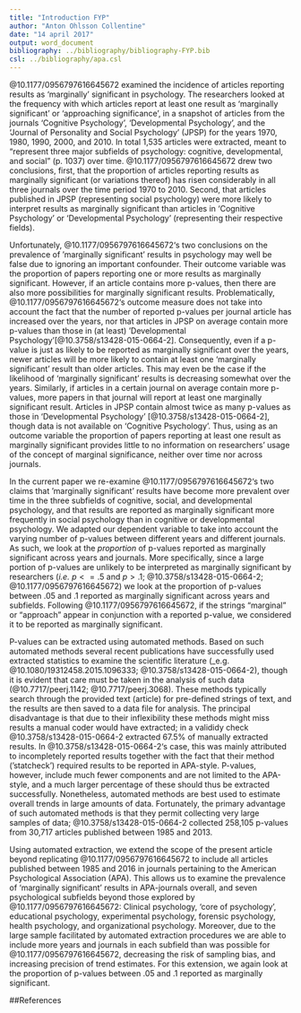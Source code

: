 ```yaml
---
title: "Introduction FYP"
author: "Anton Ohlsson Collentine"
date: "14 april 2017"
output: word_document
bibliography: ../bibliography/bibliography-FYP.bib
csl: ../bibliography/apa.csl
---
```


@10.1177/0956797616645672 examined the incidence of articles reporting results as 'marginally' significant in psychology. The researchers looked at the frequency with which articles report at least one result as 'marginally significant' or 'approaching significance', in a snapshot of articles from the journals 'Cognitive Psychology', 'Developmental Psychology', and the 'Journal of Personality and Social Psychology' (JPSP) for the years 1970, 1980, 1990, 2000, and 2010. In total 1,535 articles were extracted, meant to "represent three major subfields of psychology: cognitive, developmental, and social" (p. 1037) over time. @10.1177/0956797616645672 drew two conclusions, first, that the proportion of articles reporting results as marginally significant (or variations thereof) has risen considerably in all three journals over the time period 1970 to 2010. Second, that articles published in JPSP (representing social psychology) were more likely to interpret results as marginally significant than articles in 'Cognitive Psychology' or 'Developmental Psychology' (representing their respective fields). 

Unfortunately, @10.1177/0956797616645672's two conclusions on the prevalence of 'marginally significant' results in psychology may well be false due to ignoring an important confounder. Their outcome variable was the proportion of papers reporting one or more results as marginally significant. However, if an article contains more p-values, then there are also more possibilities for marginally significant results. Problematically, @10.1177/0956797616645672's outcome measure does not take into account the fact that the number of reported p-values per journal article has increased over the years, nor that articles in JPSP on average contain more p-values than those in (at least) 'Developmental Psychology'[@10.3758/s13428-015-0664-2]. Consequently, even if a p-value is just as likely to be reported as marginally significant over the years, newer articles will be more likely to contain at least one 'marginally significant' result than older articles. This may even be the case if the likelihood of 'marginally significant' results is decreasing somewhat over the years. Similarly, if articles in a certain journal on average contain more p-values, more papers in that journal will report at least one marginally significant result. Articles in JPSP contain almost twice as many p-values as those in 'Developmental Psychology' [@10.3758/s13428-015-0664-2], though data is not available on 'Cognitive Psychology'. Thus, using as an outcome variable the proportion of papers reporting at least one result as marginally significant provides little to no information on researchers' usage of the concept of marginal significance, neither over time nor across journals.

In the current paper we re-examine @10.1177/0956797616645672's two claims that 'marginally significant' results have become more prevalent over time in the three subfields of cognitive, social, and developmental psychology, and that results are reported as marginally significant more frequently in social psychology than in cognitive or developmental psychology. We adapted our dependent variable to take into account the varying number of p-values between different years and different journals. As such, we look at the _proportion_ of p-values reported as marginally significant across years and journals. More specifically, since a large portion of p-values are unlikely to be interpreted as marginally significant by researchers (_i.e._ $p <= .5$ and $p > .1$; @10.3758/s13428-015-0664-2; @10.1177/0956797616645672) we look at the proportion of p-values between .05 and .1 reported as marginally significant across years and subfields. Following @10.1177/0956797616645672, if the strings "marginal" or "approach" appear in conjunction with a reported p-value, we considered it to be reported as marginally significant.

P-values can be extracted using automated methods. Based on such automated methods several recent publications have successfully used extracted statistics to examine the scientific literature (_e.g. @10.1080/19312458.2015.1096333; @10.3758/s13428-015-0664-2), though it is evident that care must be taken in the analysis of such data (@10.7717/peerj.1142; @10.7717/peerj.3068). These methods typically search through the provided text (article) for pre-defined strings of text, and the results are then saved to a data file for analysis. The principal disadvantage is that due to their inflexibility these methods might miss results a manual coder would have extracted; in a valididy check @10.3758/s13428-015-0664-2 extracted 67.5% of manually extracted results. In @10.3758/s13428-015-0664-2's case, this was mainly attributed to incompletely reported results together with the fact that their method ('statcheck') required results to be reported in APA-style. P-values, however, include much fewer components and are not limited to the APA-style, and a much larger percentage of these should thus be extracted successfully. Nonetheless, automated methods are best used to estimate overall trends in large amounts of data. Fortunately, the primary advantage of such automated methods is that they permit collecting very large samples of data; @10.3758/s13428-015-0664-2 collected 258,105 p-values from 30,717 articles published between 1985 and 2013. 

Using automated extraction, we extend the scope of the present article beyond replicating @10.1177/0956797616645672 to include all articles published between 1985 and 2016 in journals pertaining to the American Psychological Association (APA). This allows us to examine the prevalence of 'marginally significant' results in APA-journals overall, and seven psychological subfields beyond those explored by @10.1177/0956797616645672: Clinical psychology, 'core of psychology', educational psychology, experimental psychology, forensic psychology, health psychology, and organizational psychology. Moreover, due to the large sample facilitated by automated extraction procedures we are able to include more years and journals in each subfield than was possible for @10.1177/0956797616645672, decreasing the risk of sampling bias, and increasing precision of trend estimates. For this extension, we again look at the proportion of p-values between .05 and .1 reported as marginally significant.


##References

